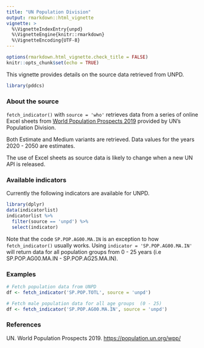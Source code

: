 ```yaml
---
title: "UN Population Division"
output: rmarkdown::html_vignette
vignette: >
  %\VignetteIndexEntry{unpd}
  %\VignetteEngine{knitr::rmarkdown}
  %\VignetteEncoding{UTF-8}
---
```


```r
options(rmarkdown.html_vignette.check_title = FALSE)
knitr::opts_chunk$set(echo = TRUE)
```

This vignette provides details on the source data retrieved from UNPD.

```r
library(pddcs)
```

### About the source

`fetch_indicator()` with `source = 'who'` retrieves data from a series of online Excel sheets from [World Population Prospects 2019](https://population.un.org/wpp/) provided by UN's Population Division.

Both Estimate and Medium variants are retrieved. Data values for the years 2020 - 2050 are estimates.

The use of Excel sheets as source data is likely to change when a new UN API is released.

### Available indicators

Currently the following indicators are available for UNPD.

```r
library(dplyr)
data(indicatorlist)
indicatorlist %>% 
  filter(source == 'unpd') %>% 
  select(indicator)
```

Note that the code `SP.POP.AG00.MA.IN` is an exception to how `fetch_indicator()` usually works. Using `indicator = 'SP.POP.AG00.MA.IN'` will return data for all population groups from 0 - 25 years (i.e SP.POP.AG00.MA.IN - SP.POP.AG25.MA.IN).

### Examples

```r
# Fetch population data from UNPD
df <- fetch_indicator('SP.POP.TOTL', source = 'unpd')

# Fetch male population data for all age groups  (0 - 25)
df <- fetch_indicator('SP.POP.AG00.MA.IN', source = 'unpd')
```

### References

UN. World Population Prospects 2019. <https://population.un.org/wpp/>
